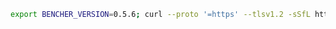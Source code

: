 ```sh
export BENCHER_VERSION=0.5.6; curl --proto '=https' --tlsv1.2 -sSfL https://bencher.dev/download/install-cli.sh | sh
```

